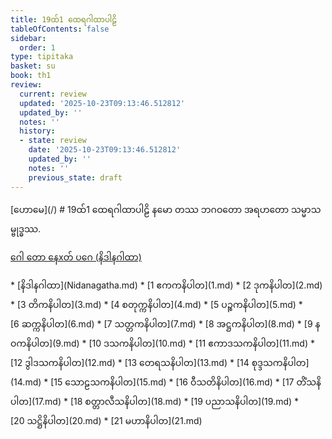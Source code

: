 ```yaml
---
title: 19ထ်1 ထေရဂါထာပါဠိ
tableOfContents: false
sidebar:
  order: 1
type: tipitaka
basket: su
book: th1
review:
  current: review
  updated: '2025-10-23T09:13:46.512812'
  updated_by: ''
  notes: ''
  history:
  - state: review
    date: '2025-10-23T09:13:46.512812'
    updated_by: ''
    notes: ''
    previous_state: draft
---
```



<ReviewStatus review={frontmatter.review} showDetails={true} />

<HypothesisAnnotation frontmatter={frontmatter} />

<Paragraph type="center" book="th1">
[ဟောမေ](/)
</Paragraph>

<Paragraph type="center" book="th1">
# 19ထ်1 ထေရဂါထာပါဠိ
</Paragraph>

<Paragraph number="1" book="th1">
နမော တဿ ဘဂဝတော အရဟတော သမ္မာသမ္ဗုဒ္ဓဿ.

[ဂေါ တော နေxတ် ပဂေ (နိဒါနဂါထာ)](Nidanagatha.md)



</Paragraph>

<TableOfContents book="th1" section="19">
* [နိဒါနဂါထာ](Nidanagatha.md)
* [1 ဧကကနိပါတ](1.md)
* [2 ဒုကနိပါတ](2.md)
* [3 တိကနိပါတ](3.md)
* [4 စတုက္ကနိပါတ](4.md)
* [5 ပဉ္စကနိပါတ](5.md)
* [6 ဆက္ကနိပါတ](6.md)
* [7 သတ္တကနိပါတ](7.md)
* [8 အဋ္ဌကနိပါတ](8.md)
* [9 နဝကနိပါတ](9.md)
* [10 ဒသကနိပါတ](10.md)
* [11 ဧကာဒသကနိပါတ](11.md)
* [12 ဒွါဒသကနိပါတ](12.md)
* [13 တေရသနိပါတ](13.md)
* [14 စုဒ္ဒသကနိပါတ](14.md)
* [15 သောဠသကနိပါတ](15.md)
* [16 ဝီသတိနိပါတ](16.md)
* [17 တိံသနိပါတ](17.md)
* [18 စတ္တာလီသနိပါတ](18.md)
* [19 ပညာသနိပါတ](19.md)
* [20 သဋ္ဌိနိပါတ](20.md)
* [21 မဟာနိပါတ](21.md)
</TableOfContents>